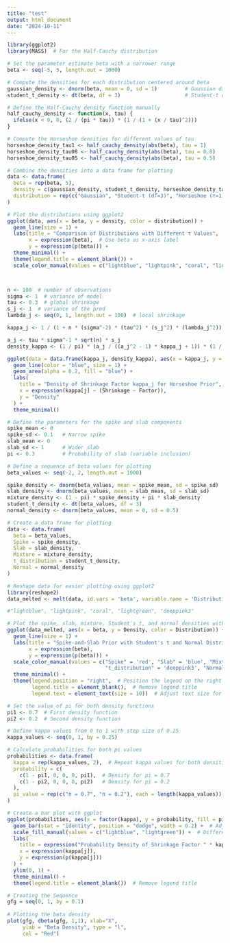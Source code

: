 ```yaml
---
title: "test"
output: html_document
date: "2024-10-11"
---
```


```r
library(ggplot2)
library(MASS)  # For the Half-Cauchy distribution

# Set the parameter estimate beta with a narrower range
beta <- seq(-5, 5, length.out = 1000)

# Compute the densities for each distribution centered around beta
gaussian_density <- dnorm(beta, mean = 0, sd = 1)         # Gaussian distribution
student_t_density <- dt(beta, df = 3)                     # Student-t distribution with 3 degrees of freedom

# Define the Half-Cauchy density function manually
half_cauchy_density <- function(x, tau) {
  ifelse(x < 0, 0, (2 / (pi * tau)) * (1 / (1 + (x / tau)^2)))
}

# Compute the Horseshoe densities for different values of tau
horseshoe_density_tau1 <- half_cauchy_density(abs(beta), tau = 1)
horseshoe_density_tau08 <- half_cauchy_density(abs(beta), tau = 0.8)
horseshoe_density_tau05 <- half_cauchy_density(abs(beta), tau = 0.5)

# Combine the densities into a data frame for plotting
data <- data.frame(
  beta = rep(beta, 5),
  density = c(gaussian_density, student_t_density, horseshoe_density_tau1, horseshoe_density_tau08, horseshoe_density_tau05),
  distribution = rep(c("Gaussian", "Student-t (df=3)", "Horseshoe (τ=1)", "Horseshoe (τ=0.8)", "Horseshoe (τ=0.5)"), each = length(beta))
)

# Plot the distributions using ggplot2
ggplot(data, aes(x = beta, y = density, color = distribution)) +
  geom_line(size = 1) +
  labs(title = "Comparison of Distributions with Different τ Values",
       x = expression(beta),  # Use beta as x-axis label
       y = expression(p(beta))) +
  theme_minimal() +
  theme(legend.title = element_blank()) +
  scale_color_manual(values = c("lightblue", "lightpink", "coral", "lightgreen", "deeppink3"))




```

```r

n <- 100  # number of observations
sigma <- 1  # variance of model
tau <- 0.3  # global shrinkage 
s_j <- 1  # variance of the pred
lambda_j <- seq(0, 1, length.out = 100)  # local shrinkage 

kappa_j <- 1 / (1 + n * (sigma^-2) * (tau^2) * (s_j^2) * (lambda_j^2))

a_j <- tau * sigma^-1 * sqrt(n) * s_j 
density_kappa <- (1 / pi) * (a_j / ((a_j^2 - 1) * kappa_j + 1)) * (1 / sqrt(kappa_j * (1 - kappa_j)))

ggplot(data = data.frame(kappa_j, density_kappa), aes(x = kappa_j, y = density_kappa)) +
  geom_line(color = "blue", size = 1) +
  geom_area(alpha = 0.2, fill = "blue") +
  labs(
    title = "Density of Shrinkage Factor kappa_j for Horseshoe Prior",
    x = expression(kappa[j] ~ (Shrinkage ~ Factor)),
    y = "Density"
  ) +
  theme_minimal()


```

```r

# Define the parameters for the spike and slab components
spike_mean <- 0
spike_sd <- 0.1   # Narrow spike
slab_mean <- 0
slab_sd <- 1      # Wider slab
pi <- 0.3         # Probability of slab (variable inclusion)

# Define a sequence of beta values for plotting
beta_values <- seq(-2, 2, length.out = 1000)

spike_density <- dnorm(beta_values, mean = spike_mean, sd = spike_sd)
slab_density <- dnorm(beta_values, mean = slab_mean, sd = slab_sd)
mixture_density <- (1 - pi) * spike_density + pi * slab_density
student_t_density <- dt(beta_values, df = 3)
normal_density <- dnorm(beta_values, mean = 0, sd = 0.5)

# Create a data frame for plotting
data <- data.frame(
  beta = beta_values,
  Spike = spike_density,
  Slab = slab_density,
  Mixture = mixture_density,
  t_distribution = student_t_density,
  Normal = normal_density
)

# Reshape data for easier plotting using ggplot2
library(reshape2)
data_melted <- melt(data, id.vars = 'beta', variable.name = 'Distribution', value.name = 'Density')

#"lightblue", "lightpink", "coral", "lightgreen", "deeppink3"

# Plot the spike, slab, mixture, Student's t, and normal densities with a legend on the right
ggplot(data_melted, aes(x = beta, y = Density, color = Distribution)) +
  geom_line(size = 1) +
  labs(title = "Spike-and-Slab Prior with Student's t and Normal Distributions",
       x = expression(beta),
       y = expression(p(beta))) +
  scale_color_manual(values = c("Spike" = 'red', "Slab" = 'blue', "Mixture" = 'black', 
                                "t_distribution" = 'deeppink3', "Normal" = 'lightblue')) +
  theme_minimal() +
  theme(legend.position = "right",  # Position the legend on the right side
        legend.title = element_blank(),  # Remove legend title
        legend.text = element_text(size = 10))  # Adjust text size for readability

```

```r
# Set the value of pi for both density functions
pi1 <- 0.7  # First density function
pi2 <- 0.2  # Second density function

# Define kappa values from 0 to 1 with step size of 0.25
kappa_values <- seq(0, 1, by = 0.25)

# Calculate probabilities for both pi values
probabilities <- data.frame(
  kappa = rep(kappa_values, 2),  # Repeat kappa values for both densities
  probability = c(
    c(1 - pi1, 0, 0, 0, pi1),  # Density for pi = 0.7
    c(1 - pi2, 0, 0, 0, pi2)   # Density for pi = 0.2
  ),
  pi_value = rep(c("π = 0.7", "π = 0.2"), each = length(kappa_values))  # Indicate pi value for each density
)

# Create a bar plot with ggplot
ggplot(probabilities, aes(x = factor(kappa), y = probability, fill = pi_value)) +
  geom_bar(stat = "identity", position = "dodge", width = 0.2) +  # Adjust width for visibility
  scale_fill_manual(values = c("lightblue", "lightgreen")) +  # Different colors for different pi values
  labs(
    title = expression("Probability Density of Shrinkage Factor " * kappa[j]),
    x = expression(kappa[j]),
    y = expression(p(kappa[j]))
  ) +
  ylim(0, 1) +
  theme_minimal() +
  theme(legend.title = element_blank())  # Remove legend title

```

```r
# Creating the Sequence
gfg = seq(0, 1, by = 0.1)
 
# Plotting the beta density
plot(gfg, dbeta(gfg, 1,1), xlab="X",
     ylab = "Beta Density", type = "l",
     col = "Red")
```
